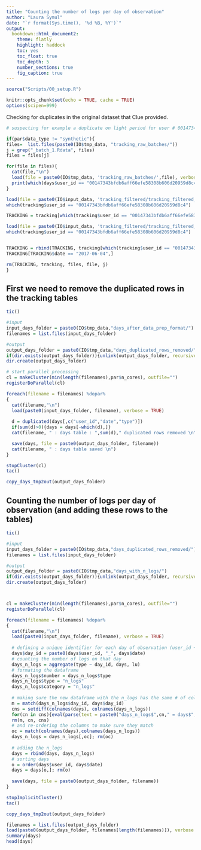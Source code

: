 ```yaml
---
title: "Counting the number of logs per day of observation"
author: "Laura Symul"
date: "`r format(Sys.time(), '%d %B, %Y')`"
output: 
  bookdown::html_document2: 
    theme: flatly
    highlight: haddock
    toc: yes
    toc_float: true
    toc_depth: 5
    number_sections: true
    fig_caption: true
---
```




```r
source("Scripts/00_setup.R")
```


```r
knitr::opts_chunk$set(echo = TRUE, cache = TRUE)
options(scipen=999)
```



Checking for duplicates in the original dataset that Clue provided.

```r

# suspecting for example a duplicate on light period for user # 00147343bfdb6aff66efe58308b606d20959d8c4 on the 2017-06-04

if(par$data_type != "synthetic"){
files=  list.files(paste0(IO$tmp_data, "tracking_raw_batches/"))
j = grep("_batch_1.Rdata", files)
files = files[j]

for(file in files){
  cat(file,"\n")
  load(file = paste0(IO$tmp_data, 'tracking_raw_batches/',file), verbose = TRUE)
  print(which(days$user_id == "00147343bfdb6aff66efe58308b606d20959d8c4"))
}

load(file = paste0(IO$input_data, 'tracking_filtered/tracking_filtered_split_cq.Rdata'))
which(tracking$user_id == "00147343bfdb6aff66efe58308b606d20959d8c4")

TRACKING = tracking[which(tracking$user_id == "00147343bfdb6aff66efe58308b606d20959d8c4"),]

load(file = paste0(IO$input_data, 'tracking_filtered/tracking_filtered_split_cr.Rdata'))
which(tracking$user_id == "00147343bfdb6aff66efe58308b606d20959d8c4")


TRACKING = rbind(TRACKING, tracking[which(tracking$user_id == "00147343bfdb6aff66efe58308b606d20959d8c4"),])
TRACKING[TRACKING$date == "2017-06-04",]

rm(TRACKING, tracking, files, file, j)
}

```


## First we need to remove the duplicated rows in the tracking tables




```r

tic()

#input
input_days_folder = paste0(IO$tmp_data,"days_after_data_prep_format/")
filenames = list.files(input_days_folder)

#output
output_days_folder = paste0(IO$tmp_data,"days_duplicated_rows_removed/")
if(dir.exists(output_days_folder)){unlink(output_days_folder, recursive = TRUE)}
dir.create(output_days_folder)

# start parallel processing
cl = makeCluster(min(length(filenames),par$n_cores), outfile="")
registerDoParallel(cl)

foreach(filename = filenames) %dopar% 
{
  cat(filename,"\n")
  load(paste0(input_days_folder, filename), verbose = TRUE)
  
  d = duplicated(days[,c("user_id","date","type")])
  if(sum(d)>0){days = days[-which(d),]}
  cat(filename, " : days table : ",sum(d)," duplicated rows removed \n")

  save(days, file = paste0(output_days_folder, filename))
  cat(filename, " : days table saved \n")
}

stopCluster(cl)
tac()

```



```r
copy_days_tmp2out(output_days_folder)
```



## Counting the number of logs per day of observation (and adding these rows to the tables)


```r
tic()

#input
input_days_folder = paste0(IO$tmp_data,"days_duplicated_rows_removed/")
filenames = list.files(input_days_folder)

#output
output_days_folder = paste0(IO$tmp_data,"days_with_n_logs/")
if(dir.exists(output_days_folder)){unlink(output_days_folder, recursive = TRUE)}
dir.create(output_days_folder)



cl = makeCluster(min(length(filenames),par$n_cores), outfile="")
registerDoParallel(cl)

foreach(filename = filenames) %dopar%
{
  cat(filename,"\n")
  load(paste0(input_days_folder, filename), verbose = TRUE)
  
  # defining a unique identifier for each day of observation (user_id + date)
  days$day_id = paste0(days$user_id, "_", days$date)
  # counting the number of logs on that day
  days_n_logs = aggregate(type ~ day_id, days, lu)
  # formating the dataframe
  days_n_logs$number = days_n_logs$type
  days_n_logs$type = "n_logs"
  days_n_logs$category = "n_logs"
  
  # making sure the new dataframe with the n_logs has the same # of columns and fill the missing ones with the same value as in the original table
  m = match(days_n_logs$day_id, days$day_id)
  cns = setdiff(colnames(days), colnames(days_n_logs))
  for(cn in cns){eval(parse(text = paste0("days_n_logs$",cn," = days$",cn,"[m]")))}
  rm(m, cn, cns)
  # and re-ordering the columns to make sure they match
  oc = match(colnames(days),colnames(days_n_logs))
  days_n_logs = days_n_logs[,oc]; rm(oc)
  
  # adding the n_logs
  days = rbind(days, days_n_logs)
  # sorting days
  o = order(days$user_id, days$date)
  days = days[o,]; rm(o)
  
  save(days, file = paste0(output_days_folder, filename))
}

stopImplicitCluster()
tac()
```

```r
copy_days_tmp2out(output_days_folder)
```



```r
filenames = list.files(output_days_folder)
load(paste0(output_days_folder, filenames[length(filenames)]), verbose = TRUE)
summary(days)
head(days)
```


